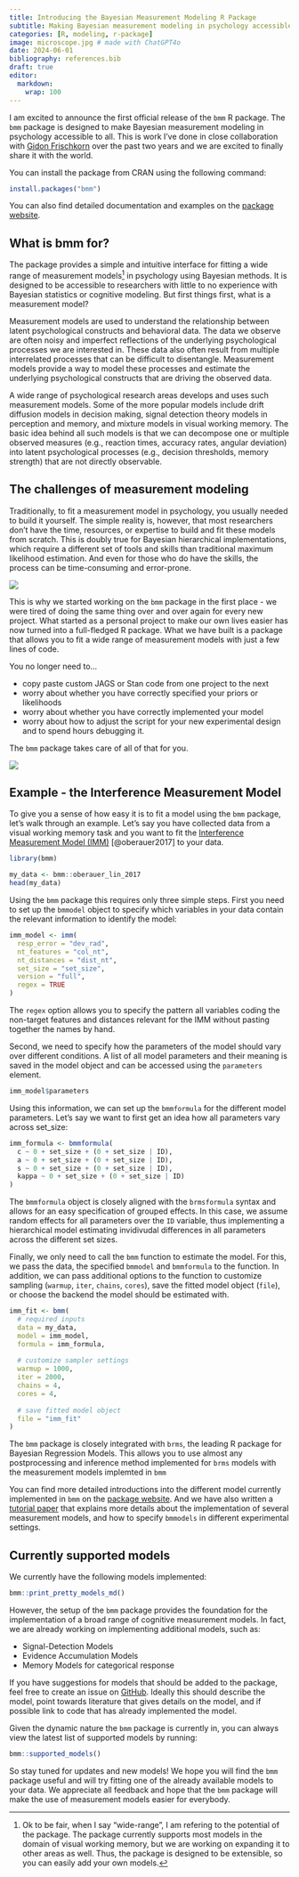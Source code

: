 ```yaml
---
title: Introducing the Bayesian Measurement Modeling R Package
subtitle: Making Bayesian measurement modeling in psychology accessible to all
categories: [R, modeling, r-package]
image: microscope.jpg # made with ChatGPT4o
date: 2024-06-01
bibliography: references.bib
draft: true
editor:
  markdown: 
    wrap: 100
---
```


I am excited to announce the first official release of the `bmm` R package. The `bmm` package is
designed to make Bayesian measurement modeling in psychology accessible to all. This is work I've
done in close collaboration with [Gidon Frischkorn](https://www.gfrischkorn.org) over the past two 
years and we are excited to finally share it with the world.

You can install the package from CRAN using the following command:

``` r
install.packages("bmm")
```

You can also find detailed documentation and examples on the [package
website](https://venpopov.github.io/bmm/index.html).

## What is bmm for?

The package provides a simple and intuitive interface for fitting a wide range of measurement models[^1]
in psychology using Bayesian methods. It is designed to be accessible to researchers with little to
no experience with Bayesian statistics or cognitive modeling. But first things first, what is a
measurement model?

Measurement models are used to understand the relationship between latent psychological constructs
and behavioral data. The data we observe are often noisy and imperfect reflections of the underlying
psychological processes we are interested in. These data also often result from multiple interrelated
processes that can be difficult to disentangle. Measurement models provide a way to model these 
processes and estimate the underlying psychological constructs that are driving the observed data.

A wide range of psychological research areas develops and uses such measurement models. Some of the 
more popular models include drift diffusion models in decision making, signal detection theory models 
in perception and memory, and mixture models in visual working memory. The basic idea behind all such
models is that we can decompose one or multiple observed measures (e.g., reaction times, accuracy
rates, angular deviation) into latent psychological processes (e.g., decision thresholds, memory
strength) that are not directly observable.

[^1]: Ok to be fair, when I say "wide-range", I am refering to the potential of the package. The
    package currently supports most models in the domain of visual working memory, but we are
    working on expanding it to other areas as well. Thus, the package is designed to be extensible, so
    you can easily add your own models.

## The challenges of measurement modeling

Traditionally, to fit a measurement model in psychology, you usually needed to build it yourself.
The simple reality is, however, that most researchers don't have the time, resources, or expertise to 
build and fit these models from scratch. This is doubly true for Bayesian hierarchical implementations,
which require a different set of tools and skills than traditional maximum likelihood estimation. 
And even for those who do have the skills, the process can be time-consuming and error-prone.

![](confused.gif){fig-align="center"}

This is why we started working on the `bmm` package in the first place - we were tired of
doing the same thing over and over again for every new project. What started as a personal project
to make our own lives easier has now turned into a full-fledged R package. What we have built is a
package that allows you to fit a wide range of measurement models with just a few lines of code.

You no longer need to...

- copy paste custom JAGS or Stan code from one project to the next
- worry about whether you have correctly specified your priors or likelihoods
- worry about whether you have correctly implemented your model
- worry about how to adjust the script for your new experimental design and to spend hours debugging
it. 

The `bmm` package takes care of all of that for you.

![](magical-magic.gif){fig-align="center"}

## Example - the Interference Measurement Model

To give you a sense of how easy it is to fit a model using the `bmm` package, let's walk through an
example. Let's say you have collected data from a visual working memory task and you want to fit the
[Interference Measurement Model (IMM)](https://venpopov.github.io/bmm/articles/bmm_imm.html)
[@oberauer2017] to your data.

``` r
library(bmm)

my_data <- bmm::oberauer_lin_2017
head(my_data)
```

Using the `bmm` package this requires only three simple steps. First you need to set up the `bmmodel`
object to specify which variables in your data contain the relevant information to identify the model:

``` r
imm_model <- imm(
  resp_error = "dev_rad",
  nt_features = "col_nt",
  nt_distances = "dist_nt",
  set_size = "set_size",
  version = "full",
  regex = TRUE
)
```

The `regex` option allows you to specify the pattern all variables coding the non-target features and
distances relevant for the IMM without pasting together the names by hand.

Second, we need to specify how the parameters of the model should vary over different conditions. A list of all model parameters and their meaning is saved in the model object and can be accessed using the
`parameters` element.

```r
imm_model$parameters
```

Using this information, we can set up the `bmmformula` for the different model parameters. Let's say
we want to first get an idea how all parameters vary across set_size:

```r
imm_formula <- bmmformula(
  c ~ 0 + set_size + (0 + set_size | ID),
  a ~ 0 + set_size + (0 + set_size | ID),
  s ~ 0 + set_size + (0 + set_size | ID),
  kappa ~ 0 + set_size + (0 + set_size | ID)
)
```

The `bmmformula` object is closely aligned with the `brmsformula` syntax and allows for an easy 
specification of grouped effects. In this case, we assume random effects for all parameters over the 
`ID` variable, thus implementing a hierarchical model estimating invidivudal differences in all 
parameters across the different set sizes.

Finally, we only need to call the `bmm` function to estimate the model. For this, we pass the data,
the specified `bmmodel` and `bmmformula` to the function. In addition, we can pass  additional 
options to the function to customize sampling (`warmup`, `iter`, `chains`, `cores`), save the fitted
model object (`file`), or choose the backend the model should be estimated with.

``` r
imm_fit <- bmm(
  # required inputs
  data = my_data,
  model = imm_model,
  formula = imm_formula,
  
  # customize sampler settings
  warmup = 1000,
  iter = 2000,
  chains = 4,
  cores = 4,
  
  # save fitted model object
  file = "imm_fit"
)
```

The `bmm` package is closely integrated with `brms`, the leading R package for Bayesian Regression
Models. This allows you to use almost any postprocessing and inference method implemented for `brms`
models with the measurement models implemted in `bmm`

You can find more detailed introductions into the different model currently implemented in `bmm` on
the [package website](https://venpopov.github.io/bmm/articles/index.html). And we have also written
a [tutorial paper](https://osf.io/preprints/psyarxiv/umt57) that explains more details about the
implementation of several measurement models, and how to specify `bmmodels` in different experimental
settings.

## Currently supported models

We currently have the following models implemented:

```r
bmm::print_pretty_models_md()
```

However, the setup of the `bmm` package provides the foundation for the implementation of a broad
range of cognitive measurement models. In fact, we are already working on implementing additional
models, such as:

-   Signal-Detection Models
-   Evidence Accumulation Models
-   Memory Models for categorical response

If you have suggestions for models that should be added to the package, feel free to create an issue
on [GitHub](https://github.com/venpopov/bmm/). Ideally this should describe the model, point towards
literature that gives details on the model, and if possible link to code that has already
implemented the model.

Given the dynamic nature the `bmm` package is currently in, you can always view the latest list of
supported models by running:

``` r
bmm::supported_models()
```

So stay tuned for updates and new models! We hope you will find the `bmm` package useful and will
try fitting one of the already available models to your data. We appreciate all feedback and hope
that the `bmm` package will make the use of measurement models easier for everybody.
